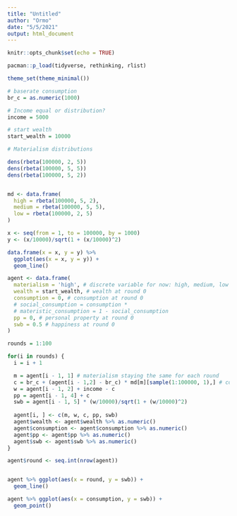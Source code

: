 ```yaml
---
title: "Untitled"
author: "Ormo"
date: "5/5/2021"
output: html_document
---
```


```r
knitr::opts_chunk$set(echo = TRUE)

pacman::p_load(tidyverse, rethinking, rlist)

theme_set(theme_minimal())
```


```r
# baserate consumption
br_c = as.numeric(1000)

# Income equal or distribution?
income = 5000

# start wealth
start_wealth = 10000

# Materialism distributions

dens(rbeta(100000, 2, 5))
dens(rbeta(100000, 5, 5))
dens(rbeta(100000, 5, 2))


md <- data.frame(
  high = rbeta(100000, 5, 2),
  medium = rbeta(100000, 5, 5),
  low = rbeta(100000, 2, 5)
)

x <- seq(from = 1, to = 100000, by = 1000)
y <- (x/10000)/sqrt(1 + (x/10000)^2)

data.frame(x = x, y = y) %>% 
  ggplot(aes(x = x, y = y)) +
  geom_line()


```


```r
agent <- data.frame(
  materialism = 'high', # discrete variable for now: high, medium, low - could be a distribution too
  wealth = start_wealth, # wealth at round 0
  consumption = 0, # consumption at round 0
  # social_consumption = consumption *
  # materistic_consumption = 1 - social_consumption
  pp = 0, # personal property at round 0
  swb = 0.5 # happiness at round 0
)

```


```r
rounds = 1:100

for(i in rounds) {
  i = i + 1

  m = agent[i - 1, 1] # materialism staying the same for each round
  c = br_c + (agent[i - 1,2] - br_c) * md[m][sample(1:100000, 1),] # consumption
  w = agent[i - 1, 2] + income - c 
  pp = agent[i - 1, 4] + c
  swb = agent[i - 1, 5] * (w/10000)/sqrt(1 + (w/10000)^2)
  
  agent[i, ] <- c(m, w, c, pp, swb)
  agent$wealth <- agent$wealth %>% as.numeric()
  agent$consumption <- agent$consumption %>% as.numeric()
  agent$pp <- agent$pp %>% as.numeric()
  agent$swb <- agent$swb %>% as.numeric()
}
```


```r
agent$round <- seq.int(nrow(agent))


agent %>% ggplot(aes(x = round, y = swb)) +
  geom_line()

agent %>% ggplot(aes(x = consumption, y = swb)) +
  geom_point()


```














